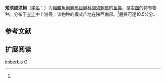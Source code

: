 {{Speciesbox
| name = 短须颌须鮈
| status = NE
| status_system = IUCN3.1
| image = 
| genus = Gnathopogon
| species = imberbis
| authority = Sauvage et Dabry, 1874<ref name='id6102'>{{cite web| url =http://www.bioinfo.cn/db05/BjdwSpecies.php?action=view&id=6102| title =短须颌须鮈| work =中国动物物种编目数据库| publisher =中国科学院微生物研究所| author =中国科学院动物研究所| accessdate =2009-04-11| deadurl =yes| archiveurl =https://web.archive.org/web/20160305052914/http://www.bioinfo.cn/db05/BjdwSpecies.php?action=view&id=6102| archivedate =2016-03-05}}</ref>
| synonyms = *''Gobio imberbis''<br /><small>Sauvage & Dabry de Thiersant, 1874</small>
*''Leucogobio taeniatus''<br /><small>Günther, 1896</small>
*''Sarcocheilichthys imberbis''<br /><small>Sauvage & Dabry de Thiersant, 1874</small>
}}

'''短须颌须鮈'''（[[学名|学名]]：{{lang|la|''Gnathopogon imberbis''}}）为[[輻鰭魚綱|輻鰭魚綱]][[鯉形目|鯉形目]][[鲤科|鲤科]][[颌须鮈属|颌须鮈属]]的[[鱼类|鱼类]]，是[[中国|中国]]的特有物种。分布于[[长江|长江]]中上游等。该物种的模式产地在陕西南部。<ref name='id6102'/>體長可達10.5公分。

== 参考文献 ==
{{reflist}}

== 扩展阅读 ==
{{refbegin}}
{{wikispecies-inline|Gnathopogon imberbis|短须颌须鮈}}
{{refend}}
{{Taxonbar|from=Q3757904}}

[[Category:頜鬚鮈屬|imberbis]]
[[Category:1874年描述的魚類|G]]


{{鯉形目小作品}}